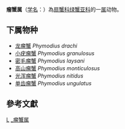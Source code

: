 {{Automatic taxobox
| taxon = Phymodius 
| authority = 
}}
'''瘤蟹属'''（[[学名|学名]]：{{lang|la|''Phymodius''}}）為[[扇蟹科|扇蟹科]][[绿蟹亚科|绿蟹亚科]]的一[[属|属]]动物。

==下属物种==
* [[龙瘤蟹|龙瘤蟹]] ''Phymodius drachi''
* [[小疣瘤蟹|小疣瘤蟹]] ''Phymodius granulosus''   
* [[密毛瘤蟹|密毛瘤蟹]] ''Phymodius laysani''
* [[高山瘤蟹|高山瘤蟹]] ''Phymodius monticulosus''
* [[光浑瘤蟹|光浑瘤蟹]] ''Phymodius nitidus''
* [[单齿瘤蟹|单齿瘤蟹]] ''Phymodius ungulatus''

==參考文獻==
{{reflist}}

{{taxonbar}}

[[Category:_扇蟹科|L]]
[[Category:_瘤蟹属|]]